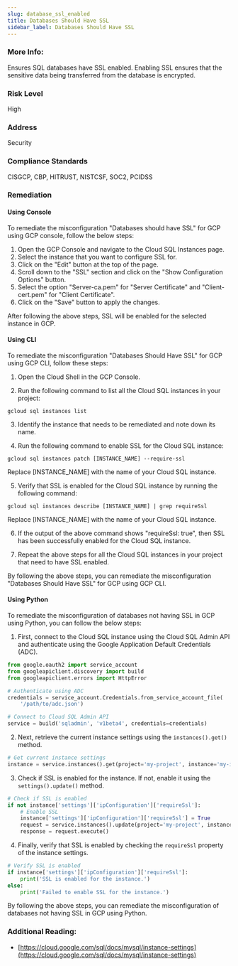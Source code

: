 ```yaml
---
slug: database_ssl_enabled
title: Databases Should Have SSL
sidebar_label: Databases Should Have SSL
---
```


### More Info:

Ensures SQL databases have SSL enabled. Enabling SSL ensures that the sensitive data being transferred from the database is encrypted.

### Risk Level

High

### Address

Security

### Compliance Standards

CISGCP, CBP, HITRUST, NISTCSF, SOC2, PCIDSS

### Remediation

#### Using Console

To remediate the misconfiguration "Databases should have SSL" for GCP using GCP console, follow the below steps:

1. Open the GCP Console and navigate to the Cloud SQL Instances page.
2. Select the instance that you want to configure SSL for.
3. Click on the "Edit" button at the top of the page.
4. Scroll down to the "SSL" section and click on the "Show Configuration Options" button.
5. Select the option "Server-ca.pem" for "Server Certificate" and "Client-cert.pem" for "Client Certificate".
6. Click on the "Save" button to apply the changes.

After following the above steps, SSL will be enabled for the selected instance in GCP.

#### Using CLI

To remediate the misconfiguration "Databases Should Have SSL" for GCP using GCP CLI, follow these steps:

1. Open the Cloud Shell in the GCP Console.

2. Run the following command to list all the Cloud SQL instances in your project:

```
gcloud sql instances list
```

3. Identify the instance that needs to be remediated and note down its name.

4. Run the following command to enable SSL for the Cloud SQL instance:

```
gcloud sql instances patch [INSTANCE_NAME] --require-ssl
```

Replace [INSTANCE_NAME] with the name of your Cloud SQL instance.

5. Verify that SSL is enabled for the Cloud SQL instance by running the following command:

```
gcloud sql instances describe [INSTANCE_NAME] | grep requireSsl
```

Replace [INSTANCE_NAME] with the name of your Cloud SQL instance.

6. If the output of the above command shows "requireSsl: true", then SSL has been successfully enabled for the Cloud SQL instance.

7. Repeat the above steps for all the Cloud SQL instances in your project that need to have SSL enabled.

By following the above steps, you can remediate the misconfiguration "Databases Should Have SSL" for GCP using GCP CLI.

#### Using Python

To remediate the misconfiguration of databases not having SSL in GCP using Python, you can follow the below steps:

1. First, connect to the Cloud SQL instance using the Cloud SQL Admin API and authenticate using the Google Application Default Credentials (ADC).

```python
from google.oauth2 import service_account
from googleapiclient.discovery import build
from googleapiclient.errors import HttpError

# Authenticate using ADC
credentials = service_account.Credentials.from_service_account_file(
    '/path/to/adc.json')

# Connect to Cloud SQL Admin API
service = build('sqladmin', 'v1beta4', credentials=credentials)
```

2. Next, retrieve the current instance settings using the `instances().get()` method.

```python
# Get current instance settings
instance = service.instances().get(project='my-project', instance='my-instance').execute()
```

3. Check if SSL is enabled for the instance. If not, enable it using the `settings().update()` method.

```python
# Check if SSL is enabled
if not instance['settings']['ipConfiguration']['requireSsl']:
    # Enable SSL
    instance['settings']['ipConfiguration']['requireSsl'] = True
    request = service.instances().update(project='my-project', instance='my-instance', body=instance)
    response = request.execute()
```

4. Finally, verify that SSL is enabled by checking the `requireSsl` property of the instance settings.

```python
# Verify SSL is enabled
if instance['settings']['ipConfiguration']['requireSsl']:
    print('SSL is enabled for the instance.')
else:
    print('Failed to enable SSL for the instance.')
```

By following the above steps, you can remediate the misconfiguration of databases not having SSL in GCP using Python.


### Additional Reading:

- [https://cloud.google.com/sql/docs/mysql/instance-settings](https://cloud.google.com/sql/docs/mysql/instance-settings) 


